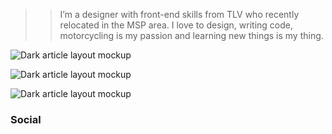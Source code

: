 


<PageDescription>

>> I’m a designer with front-end skills from TLV who recently relocated in the MSP area. I love to design, writing code, motorcycling is my passion and learning new things is my thing.

</PageDescription>



<Row>
<Column colMd={4} colLg={4} noGutterMdLeft>
<ArticleCard
  title="Getting started"
  href="/about"
  actionIcon="arrowRight"
>


![Dark article layout mockup](/images/Article_06.png)

</ArticleCard>
</Column>
<Column colMd={4} colLg={4} noGutterMdLeft>
<ArticleCard
  title="Theme configuration"
  href="/guides/configuration"
  actionIcon="arrowRight"
>


![Dark article layout mockup](/images/Article_06.png)

</ArticleCard>
</Column>
<Column colMd={4} colLg={4} noGutterMdLeft>
<ArticleCard
  title="Contributions"
  href="/contributions"
  actionIcon="arrowRight"
>


![Dark article layout mockup](/images/Article_06.png)

</ArticleCard>
</Column>
</Row>

<CardGroup>
<MiniCard title="What's your story?" href="/about" /><MiniCard title="Books I read" href="https://bookauthority.org/profile/eyalbenvenisti" />
</CardGroup>

### Social
<CardGroup>
  <MiniCard title="Twitter" target="=_blank" href="https://twitter.com/kaizenOS" actionIcon="logoTwitter" />
  <MiniCard title="Instagram" target="=_blank" href="https://instagram.com/eyal.benvenisti" actionIcon="Instagram" />
  <MiniCard title="Linkedin" target="=_blank" href="https://linkedin.com/in/eyal.benvenisti" actionIcon="Instagram" />
  <MiniCard title="Current Location" target="=_blank" href="https://storage.benvenisti.rocks/index.php/apps/phonetrack/publicSessionWatch/fe85e46b15ecdd94a9322eff823d3905?lineToggle=0&refresh=15&arrow=0&gradient=0&autozoom=1&tooltip=0&linewidth=4&pointradius=1&nbpoints=1" actionIcon="Instagram" />
</CardGroup>
